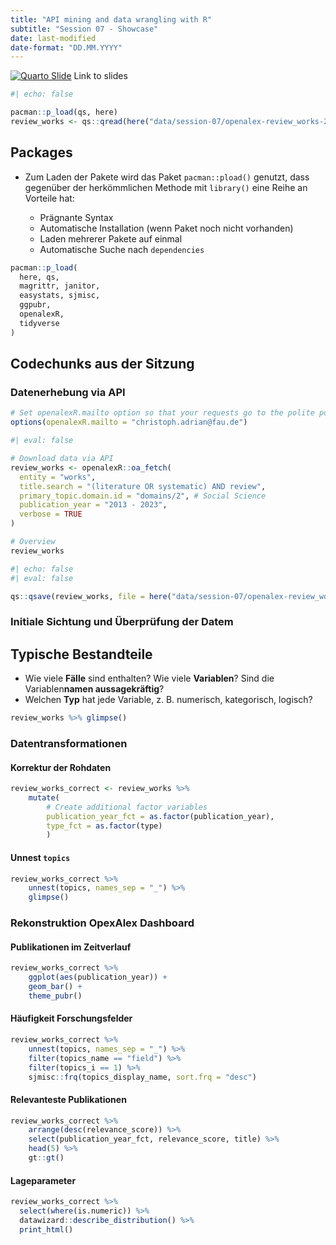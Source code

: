 ```yaml
---
title: "API mining and data wrangling with R"
subtitle: "Session 07 - Showcase"
date: last-modified
date-format: "DD.MM.YYYY"
---
```


::: {.callout-tip icon="false"}
[![Quarto Slide](https://raw.githubusercontent.com/faucommsci/teaching_materials/main/images/badges/badge-quarto-slide.svg)](https://github.com/faucommsci/ps_24/blob/main/slides/ms-slides-07.qmd) Link to slides 
:::


```r
#| echo: false

pacman::p_load(qs, here)
review_works <- qs::qread(here("data/session-07/openalex-review_works-2013_2023.qs"))
```

## Packages

-   Zum Laden der Pakete wird das Paket `pacman::pload()` genutzt, dass gegenüber der herkömmlichen Methode mit `library()` eine Reihe an Vorteile hat:

    -   Prägnante Syntax
    -   Automatische Installation (wenn Paket noch nicht vorhanden)
    -   Laden mehrerer Pakete auf einmal
    -   Automatische Suche nach `dependencies`

```r
pacman::p_load(
  here, qs, 
  magrittr, janitor,
  easystats, sjmisc,
  ggpubr, 
  openalexR, 
  tidyverse
)
```

## Codechunks aus der Sitzung

### Datenerhebung via API

```r
# Set openalexR.mailto option so that your requests go to the polite pool for faster response times
options(openalexR.mailto = "christoph.adrian@fau.de")
```

```r
#| eval: false

# Download data via API
review_works <- openalexR::oa_fetch(
  entity = "works",
  title.search = "(literature OR systematic) AND review",
  primary_topic.domain.id = "domains/2", # Social Science
  publication_year = "2013 - 2023",
  verbose = TRUE
)
```

```r
# Overview
review_works 
```

```r
#| echo: false
#| eval: false

qs::qsave(review_works, file = here("data/session-07/openalex-review_works-2013_2023.qs"))
```

### Initiale Sichtung und Überprüfung der Datem

::: {.callout-note appearance="minimal"}
## Typische Bestandteile

-   Wie viele **Fälle** sind enthalten? Wie viele **Variablen**? Sind die Variablen**namen aussagekräftig**?
-   Welchen **Typ** hat jede Variable, z. B. numerisch, kategorisch, logisch?
:::

```r
review_works %>% glimpse()
```

### Datentransformationen

#### Korrektur der Rohdaten

```r

review_works_correct <- review_works %>% 
    mutate(
        # Create additional factor variables
        publication_year_fct = as.factor(publication_year), 
        type_fct = as.factor(type)
        )
```

#### Unnest `topics`

```r
review_works_correct %>% 
    unnest(topics, names_sep = "_") %>%
    glimpse()
```

### Rekonstruktion OpexAlex Dashboard

#### Publikationen im Zeitverlauf

```r
review_works_correct %>% 
    ggplot(aes(publication_year)) +
    geom_bar() +
    theme_pubr()
```

#### Häufigkeit Forschungsfelder

```r
review_works_correct %>% 
    unnest(topics, names_sep = "_") %>% 
    filter(topics_name == "field") %>% 
    filter(topics_i == 1) %>% 
    sjmisc::frq(topics_display_name, sort.frq = "desc")
```

#### Relevanteste Publikationen

```r
review_works_correct %>% 
    arrange(desc(relevance_score)) %>%
    select(publication_year_fct, relevance_score, title) %>% 
    head(5) %>% 
    gt::gt()
```

#### Lageparameter

```r
review_works_correct %>% 
  select(where(is.numeric)) %>% 
  datawizard::describe_distribution() %>% 
  print_html()
```
